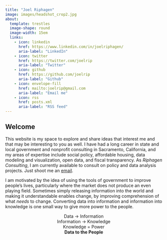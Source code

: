 ```yaml
---
title: "Joel Riphagen"
image: images/headshot_crop2.jpg
about:
  template: trestles
  image-shape: round
  image-width: 15em
  links: 
    - icon: linkedin
      href: https://www.linkedin.com/in/joelriphagen/
      aria-label: "LinkedIn"
    - icon: twitter
      href: https://twitter.com/joelrip
      aria-label: "Twitter"
    - icon: github
      href: https://github.com/joelrip
      aria-label: "Github"
    - icon: envelope-fill
      href: mailto:joelrip@gmail.com
      aria-label: "Email me"
    - icon: rss
      href: posts.xml
      aria-label: "RSS feed"
---
```


## Welcome

This website is my space to explore and share ideas that interest me and that may be interesting to you as well. I have had a long career in state and local government and nonprofit consulting in Sacramento, California, and my areas of expertise include social policy, affordable housing, data modeling and visualization, open data, and fiscal transparency. As _Riphagen Consulting_, I am currently available to consult on policy and data analysis projects. Just shoot me an [email](mailto:joelrip@gmail.com).

I am motivated by the idea of using the tools of government to improve people's lives, particularly where the market does not produce an even playing field. Sometimes simply releasing information into the world and making it understandable enables change, by improving comprehension of what _needs_ to change. Converting data into information and information into knowledge is one small way to give more power to the people.

<center>
Data -> Information
<br>Information -> Knowledge
<br>Knowledge = Power
<br>__Data to the People__
</center>

